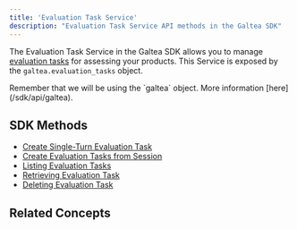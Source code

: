 ```yaml
---
title: 'Evaluation Task Service'
description: "Evaluation Task Service API methods in the Galtea SDK"
---
```



The Evaluation Task Service in the Galtea SDK allows you to manage [evaluation tasks](/concepts/product/evaluation/task) for assessing your products.
This Service is exposed by the `galtea.evaluation_tasks` object.

<Info>
  Remember that we will be using the `galtea` object. More information [here](/sdk/api/galtea).
</Info>

## SDK Methods
- [Create Single-Turn Evaluation Task](/sdk/api/evaluation-task/create-single-turn)
- [Create Evaluation Tasks from Session](/sdk/api/evaluation-task/create-from-session)
- [Listing Evaluation Tasks](/sdk/api/evaluation-task/list)
- [Retrieving Evaluation Task](/sdk/api/evaluation-task/get)
- [Deleting Evaluation Task](/sdk/api/evaluation-task/delete)

## Related Concepts

<EvaluationTaskCard />